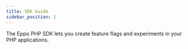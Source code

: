 ```yaml
---
title: SDK Guide
sidebar_position: 1
---
```


The Eppo PHP SDK lets you create feature flags and experiments in your PHP applications.

<div className="feature-card-container">
  <FeatureCard 
    title="SDK Quickstart" 
    description="Install the SDK and create a basic feature flag"
    link="/sdks/server-sdks/php/quickstart"
    iconSrc="/img/what-is-eppo/feature-flag.svg"
  />
  <FeatureCard 
    title="Github"
    description="View the source code on Github."
    link="https://github.com/Eppo-exp/php-sdk"
    iconSrc="/img/sdk-overviews/github-mark.svg"
  />
  <FeatureCard 
    title="Package"
    description="View the package on Packagist."
    link="https://packagist.org/packages/eppo/php-sdk"
    iconSrc="/img/sdk-overviews/package.svg"
  />
</div> 